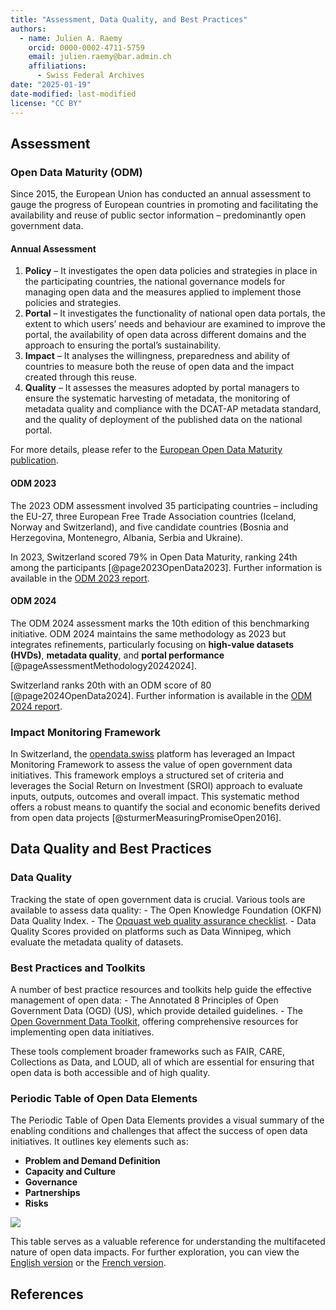 ---
title: "Assessment, Data Quality, and Best Practices"
authors: 
  - name: Julien A. Raemy
    orcid: 0000-0002-4711-5759
    email: julien.raemy@bar.admin.ch
    affiliations:
      - Swiss Federal Archives
date: "2025-01-19"
date-modified: last-modified
license: "CC BY" 
---

## Assessment 

### Open Data Maturity (ODM)

Since 2015, the European Union has conducted an annual assessment to gauge the progress of European countries in promoting and facilitating the availability and reuse of public sector information – predominantly open government data.

#### Annual Assessment

1. **Policy** – It investigates the open data policies and strategies in place in the participating countries, the national governance models for managing open data and the measures applied to implement those policies and strategies. 
2. **Portal** – It investigates the functionality of national open data portals, the extent to which users’ needs and behaviour are examined to improve the portal, the availability of open data across different domains and the approach to ensuring the portal’s sustainability. 
3. **Impact** –  It analyses the willingness, preparedness and ability of countries to measure both the reuse of open data and the impact created through this reuse. 
4. **Quality** – It assesses the measures adopted by portal managers to ensure the systematic harvesting of metadata, the monitoring of metadata quality and compliance with the DCAT-AP metadata standard, and the quality of deployment of the published data on the national portal. 

For more details, please refer to the [European Open Data Maturity publication](https://data.europa.eu/en/publications/open-data-maturity).

#### ODM 2023

The 2023 ODM assessment involved 35 participating countries – including the EU-27, three European Free Trade Association countries (Iceland, Norway and Switzerland), and five candidate countries (Bosnia and Herzegovina, Montenegro, Albania, Serbia and Ukraine). 

In 2023, Switzerland scored 79% in Open Data Maturity, ranking 24th among the participants [@page2023OpenData2023]. Further information is available in the [ODM 2023 report](https://data.europa.eu/en/publications/open-data-maturity/2023).

#### ODM 2024

The ODM 2024 assessment marks the 10th edition of this benchmarking initiative. ODM 2024 maintains the same methodology as 2023 but integrates refinements, particularly focusing on **high-value datasets (HVDs)**, **metadata quality**, and **portal performance** [@pageAssessmentMethodology20242024]. 

Switzerland ranks 20th with an ODM score of 80 [@page2024OpenData2024]. Further information is available in the [ODM 2024 report](https://data.europa.eu/en/publications/open-data-maturity/2024).

### Impact Monitoring Framework

In Switzerland, the [opendata.swiss](https://opendata.swiss/) platform has leveraged an Impact Monitoring Framework to assess the value of open government data initiatives. This framework employs a structured set of criteria and leverages the Social Return on Investment (SROI) approach to evaluate inputs, outputs, outcomes and overall impact. This systematic method offers a robust means to quantify the social and economic benefits derived from open data projects [@sturmerMeasuringPromiseOpen2016]. 

## Data Quality and Best Practices

### Data Quality

Tracking the state of open government data is crucial. Various tools are available to assess data quality:
- The Open Knowledge Foundation (OKFN) Data Quality Index.
- The [Opquast web quality assurance checklist](https://checklists.opquast.com/fr/assurance-qualite-web/download/).
- Data Quality Scores provided on platforms such as Data Winnipeg, which evaluate the metadata quality of datasets.

### Best Practices and Toolkits

A number of best practice resources and toolkits help guide the effective management of open data:
- The Annotated 8 Principles of Open Government Data (OGD) (US), which provide detailed guidelines.
- The [Open Government Data Toolkit](https://opendatatoolkit.worldbank.org/en/data/opendatatoolkit/home), offering comprehensive resources for implementing open data initiatives.

These tools complement broader frameworks such as FAIR, CARE, Collections as Data, and LOUD, all of which are essential for ensuring that open data is both accessible and of high quality.

### Periodic Table of Open Data Elements

The Periodic Table of Open Data Elements provides a visual summary of the enabling conditions and challenges that affect the success of open data initiatives. It outlines key elements such as:

- **Problem and Demand Definition**
- **Capacity and Culture**
- **Governance**
- **Partnerships**
- **Risks**

![](https://odimpact.org/images/final-report/table.png)

This table serves as a valuable reference for understanding the multifaceted nature of open data impacts. For further exploration, you can view the [English version](https://odimpact.org/periodic-table.html) or the [French version](https://open.datactivist.coop/apps/periodic-table).

## References

